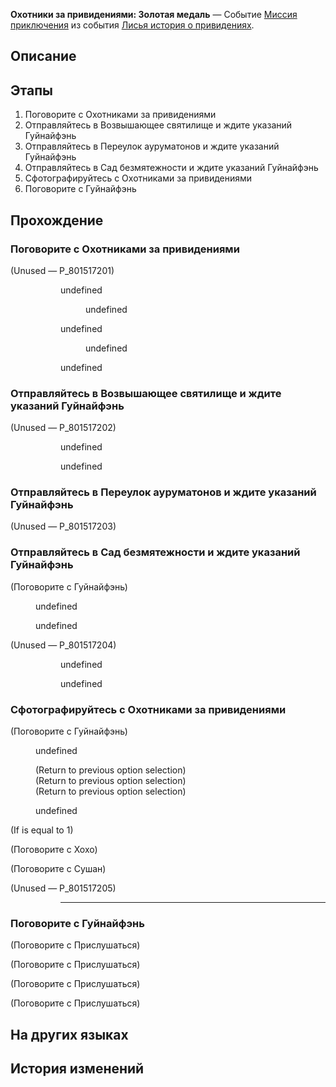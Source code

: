 {{Дополнить|Диалоги.}}
{{Миссия Инфобокс
|id              = 8015172
|Название        = 
|Изображение     = Миссия Освоения Охотники за привидениями Золотая медаль.png
|Тип             = Миссия приключения
|События         = Лисья история о привидениях
|Глава           = Городские легенды Лофу
|Условия         = 
|Персонажи       = Взволнованный зритель; Гуйнайфэнь; Любопытная зрительница; Первопроходец; Сушан; Хохо; Шокированная зрительница
|СтартЛокация    = Сад безмятежности
|Мир             = Лофу Сяньчжоу
|Локации         = Сад безмятежности
|Предыдущая      = 
|Следующая       = 
|Награды         = Gold Subscription Commemorative Medallion*1; Журнал приключений*3; Конденсированный эфир*3; "Nesting Avians"*1 { text = Nesting Avians }; Кредиты*5 000
}}
'''Охотники за привидениями: Золотая медаль''' — Событие [[Миссия приключения]] из события [[Лисья история о привидениях]].

==Описание==
{{Описание|Гуйнайфэнь запечатлела момент, когда вы набрали миллион подписчиков.<br />Это станет незабываемым воспоминанием.}}

==Этапы==
# Поговорите с Охотниками за привидениями
# Отправляйтесь в Возвышающее святилище и ждите указаний Гуйнайфэнь
# Отправляйтесь в Переулок ауруматонов и ждите указаний Гуйнайфэнь
# Отправляйтесь в Сад безмятежности и ждите указаний Гуйнайфэнь
# Сфотографируйтесь с Охотниками за привидениями
# Поговорите с Гуйнайфэнь

==Прохождение==
{{Дополнить}}


===Поговорите с Охотниками за привидениями===
{{Описание миссии|локация=Сад безмятежности|Кажется, Гуйнайфэнь хочет обсудить что-то с Охотниками за привидениями...<br />Выслушайте её и узнайте, что произошло.}}
{{Диалог Начало}}
;(Unused &mdash; P_801517201)
<!--Unknown TalkSentence: 815172001-->
:<!--Unknown TalkSentence: 815172002-->
:<!--Unknown TalkSentence: 815172003-->
:<!--Unknown TalkSentence: 815172004-->
::{{Диалог|Стрелка}} undefined
::<!--Unknown TalkSentence: 815172006-->
::<!--Unknown TalkSentence: 815172007-->
::<!--Unknown TalkSentence: 815172008-->
::<!--Unknown TalkSentence: 815172009-->
:::{{Диалог|Стрелка}} undefined
::<!--Unknown TalkSentence: 815172011-->
:::{{tx}}
::{{Диалог|Стрелка}} undefined
::<!--Unknown TalkSentence: 815172008-->
::<!--Unknown TalkSentence: 815172009-->
:::{{Диалог|Стрелка}} undefined
::<!--Unknown TalkSentence: 815172011-->
:::{{tx}}
:<!--Unknown TalkSentence: 815172008-->
:<!--Unknown TalkSentence: 815172009-->
::{{Диалог|Стрелка}} undefined
:<!--Unknown TalkSentence: 815172011-->
::{{tx}}
{{Диалог Конец}}

===Отправляйтесь в Возвышающее святилище и ждите указаний Гуйнайфэнь===
{{Описание миссии|локация=Возвышающее святилище|Гуйнайфэнь не раскрывает все карты сразу и говорит, что расскажет больше в Возвышающем святилище.<br />Однако вы уже обо всём догадались, посмотрев на количество подписчиков. Пожалуйста, не испортите её сюрприз, пока не встретитесь с ней в Возвышающем святилище.}}
{{Диалог Начало}}


;(Unused &mdash; P_801517202)
<!--Unknown TalkSentence: 815172101-->
:<!--Unknown TalkSentence: 815172102-->
:<!--Unknown TalkSentence: 815172103-->
:<!--Unknown TalkSentence: 815172104-->
::{{Диалог|Стрелка}} undefined
::<!--Unknown TalkSentence: 815172106-->
::<!--Unknown TalkSentence: 815172107-->
::<!--Unknown TalkSentence: 815172108-->
::<!--Unknown TalkSentence: 815172109-->
::<!--Unknown TalkSentence: 815172110-->
::<!--Unknown TalkSentence: 815172111-->
::{{Диалог|Стрелка}} undefined
::<!--Unknown TalkSentence: 815172108-->
::<!--Unknown TalkSentence: 815172109-->
::<!--Unknown TalkSentence: 815172110-->
::<!--Unknown TalkSentence: 815172111-->
:<!--Unknown TalkSentence: 815172108-->
:<!--Unknown TalkSentence: 815172109-->
:<!--Unknown TalkSentence: 815172110-->
:<!--Unknown TalkSentence: 815172111-->
{{Диалог Конец}}

===Отправляйтесь в Переулок ауруматонов и ждите указаний Гуйнайфэнь===
{{Описание миссии|локация=Переулок ауруматонов|Гуйнайфэнь стала довольно популярной в Переулке ауруматонов после того, как сняла видео о местных заведениях.<br />Для неё это особенное место. Возможно, оно особенно и для вас. Отправляйтесь туда.}}
{{Диалог Начало}}


;(Unused &mdash; P_801517203)
:{{tx}}
::<!--1-second delay-->
{{Диалог Конец}}

===Отправляйтесь в Сад безмятежности и ждите указаний Гуйнайфэнь===
{{Описание миссии|локация=Сад безмятежности|Когда Гуйнайфэнь отправилась в Сад безмятежности, ей случайно поручили администрирование «Страшилок Лофу». Остальное вы знаете.<br />Сад безмятежности - ещё и особенное для неё место, так что просто следуйте её указаниям.}}
{{Диалог Начало}}

;(Поговорите с Гуйнайфэнь)
<!--Unknown TalkSentence: 815172301-->
<!--Unknown TalkSentence: 815172302-->
<!--Unknown TalkSentence: 815172303-->
<!--Unknown TalkSentence: 815172304-->
:{{Диалог|Стрелка}} undefined
:<!--Unknown TalkSentence: 815172306-->
:<!--Unknown TalkSentence: 815172307-->
:<!--Unknown TalkSentence: 815172308-->
:<!--Unknown TalkSentence: 815172309-->
:<!--Unknown TalkSentence: 815172310-->
:{{Диалог|Стрелка}} undefined
:<!--Unknown TalkSentence: 815172308-->
:<!--Unknown TalkSentence: 815172309-->
:<!--Unknown TalkSentence: 815172310-->
<!--Unknown TalkSentence: 815172308-->
<!--Unknown TalkSentence: 815172309-->
<!--Unknown TalkSentence: 815172310-->
;(Unused &mdash; P_801517204)
<!--Unknown TalkSentence: 815172301-->
:<!--Unknown TalkSentence: 815172302-->
:<!--Unknown TalkSentence: 815172303-->
:<!--Unknown TalkSentence: 815172304-->
::{{Диалог|Стрелка}} undefined
::<!--Unknown TalkSentence: 815172306-->
::<!--Unknown TalkSentence: 815172307-->
::<!--Unknown TalkSentence: 815172308-->
::<!--Unknown TalkSentence: 815172309-->
::<!--Unknown TalkSentence: 815172310-->
::{{Диалог|Стрелка}} undefined
::<!--Unknown TalkSentence: 815172308-->
::<!--Unknown TalkSentence: 815172309-->
::<!--Unknown TalkSentence: 815172310-->
:<!--Unknown TalkSentence: 815172308-->
:<!--Unknown TalkSentence: 815172309-->
:<!--Unknown TalkSentence: 815172310-->
{{Диалог Конец}}

===Сфотографируйтесь с Охотниками за привидениями===
{{Описание миссии|локация=Сад безмятежности|Гуйнайфэнь хочет сохранить этот особенный момент.<br />Просто сделайте фотографию без лишних слов.}}
{{Диалог Начало}}



;(Поговорите с Гуйнайфэнь)
:{{tx}}
<!--Unknown TalkSentence: 815172801-->
:{{Диалог|Стрелка}} undefined
:<!--Unknown TalkSentence: 815172803-->
::{{tx}}
:<!--Unknown TalkSentence: 815172801-->
:<!--Unknown TalkSentence: 815172802-->
:<!--Unknown TalkSentence: 815172803-->
:<!--Unknown TalkSentence: 815172804-->
:<!--Unknown TalkSentence: 815172805-->
:<!--Unknown TalkSentence: 815172806-->
:<!--Unknown TalkSentence: 815172807-->
:;(Return to previous option selection)
:;(Return to previous option selection)
:;(Return to previous option selection)
:{{Диалог|Выход}} undefined
:<!--Unknown TalkSentence: 815172805-->
::{{tx}}
;(If {{F|MissionCV-8015172-undefined}} is equal to 1)
::{{tx}}

;(Поговорите с Хохо)
<!--Unknown TalkSentence: 815172601-->
<!--Unknown TalkSentence: 815172602-->
<!--Unknown TalkSentence: 815172603-->
<!--Unknown TalkSentence: 815172604-->
<!--Unknown TalkSentence: 815172605-->
<!--Unknown TalkSentence: 815172606-->
<!--Unknown TalkSentence: 815172607-->

;(Поговорите с Сушан)
<!--Unknown TalkSentence: 815172701-->
<!--Unknown TalkSentence: 815172702-->
<!--Unknown TalkSentence: 815172703-->
;(Unused &mdash; P_801517205)
:{{tx}}
::----
::{{tx}}
{{Диалог Конец}}

===Поговорите с Гуйнайфэнь===
{{Описание миссии|локация=Сад безмятежности|Похоже, Гуйнайфэнь хочет рассказать о чём-то ещё.<br />Вы уже отредактировали множество постов МалышкиГуйГвиневры, и этот раз не исключение. Поговорите с Гуйнайфэнь.}}
{{Диалог Начало}}

;(Поговорите с Прислушаться)
<!--Unknown TalkSentence: 815172601-->
<!--Unknown TalkSentence: 815172602-->
<!--Unknown TalkSentence: 815172603-->
<!--Unknown TalkSentence: 815172604-->
<!--Unknown TalkSentence: 815172605-->
<!--Unknown TalkSentence: 815172606-->
<!--Unknown TalkSentence: 815172607-->

;(Поговорите с Прислушаться)
<!--Unknown TalkSentence: 815172701-->
<!--Unknown TalkSentence: 815172702-->
<!--Unknown TalkSentence: 815172703-->

;(Поговорите с Прислушаться)
<!--Unknown TalkSentence: 815172501-->
<!--Unknown TalkSentence: 815172502-->
<!--Unknown TalkSentence: 815172503-->

;(Поговорите с Прислушаться)
<!--Unknown TalkSentence: 815172501-->
<!--Unknown TalkSentence: 815172502-->
<!--Unknown TalkSentence: 815172503-->
{{Диалог Конец}}

==На других языках==
{{На других языках
|en   = Ghost-Hunting Squad: Gold Medallion
|zhs  = 捉鬼小队•金色奖牌
|zht  = 捉鬼小隊•金色獎牌
|ja   = 怪異退治隊・金メダル
|ko   = 요괴 퇴치팀•골드 메달
|es   = Brigada cazafantasmas: placa de oro
|fr   = Brigade de chasse aux fantômes&nbsp;: Trophée or
|ru   = Охотники за привидениями: Золотая медаль
|th   = หน่วยล่าท้าผี: โล่ทอง
|vi   = Biệt Đội Bắt Ma - Huy Hiệu Vàng
|de   = Geisterjägertrupp: Goldene Plakette
|id   = Tim Pemburu Hantu: Plakat Emas
|pt   = Esquadrão Caça-Fantasmas: Medalhão Dourado
}}

==История изменений==
{{История изменений|2.7}}
